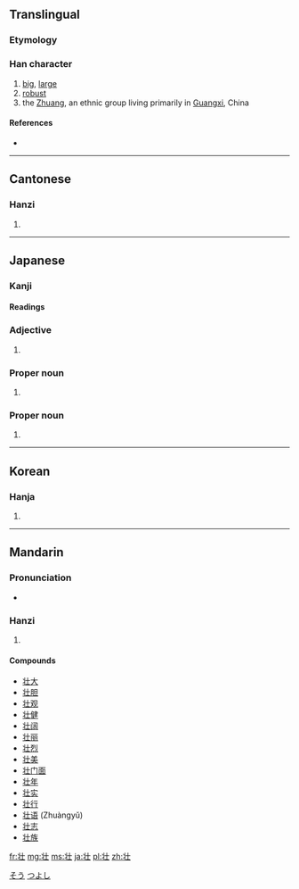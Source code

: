 {{also|壯}}
==Translingual==

===Etymology===
{{Han simp|壯|f=爿|t=丬}}

===Han character===
{{Han char|rn=33|rad=士|as=03|sn=6|four=|canj=中一土 (LMG)}}

# [[big]], [[large]]
# [[robust]]
# the [[Zhuang]], an ethnic group living primarily in [[Guangxi]], China

====References====
* {{Han ref|kx=0243.011|dkj=05642|dj=0483.020|hdz=10420.060|uh=58EE|ud=22766}}

----

==Cantonese==

===Hanzi===
{{yue-hanzi|jyut=|y=jong3|tra=壯}}

# {{defn|lang=yue|sort=士03}}

----

==Japanese==

===Kanji===
{{ja-kanji|grade=c|rs=士03|style=s|kyu=壯}}

====Readings====
{{ja-readings
|on=[[そう]] (sō)
|kun=[[さかん]] (sakan)
|nanori=[[つよし]] (tsuyoshi)
}}

===Adjective===
{{ja-adj|k|decl=na|hira=さかん|rom=sakan}}

# {{alternate spelling of|盛ん|lang=ja}}

===Proper noun===
{{ja-pos|k|proper|hira=そう|rom=Sō}}

# {{given name|male|lang=ja}}

[[Category:Japanese male given names|そう]]

===Proper noun===
{{ja-pos|k|proper|hira=つよし|rom=Tsuyoshi}}

# {{given name|male|lang=ja}}

[[Category:Japanese male given names|つよし]]

----

==Korean==

===Hanja===
{{ko-hanja|hangeul=[[장]]|rv=jang|mr=chang}}

# {{defn|lang=ko|sort=士03}}

----

==Mandarin==

===Pronunciation===
* {{audio|Zh-zhuàng.ogg|Audio}}

===Hanzi===
{{cmn-hanzi|tra=壯|pin=[[zhuàng]] ([[zhuang4]])|wg=chuang<sup>4</sup>}}

# {{defn|lang=cmn|sort=士03}}

====Compounds====
* [[壮大]]
* [[壮胆]]
* [[壮观]]
* [[壮健]]
* [[壮阔]]
* [[壮丽]]
* [[壮烈]]
* [[壮美]]
* [[壮门面]]
* [[壮年]]
* [[壮实]]
* [[壮行]]
* [[壮语]] (Zhuàngyǔ)
* [[壮志]]
* [[壮族]]

[[fr:壮]]
[[mg:壮]]
[[ms:壮]]
[[ja:壮]]
[[pl:壮]]
[[zh:壮]]